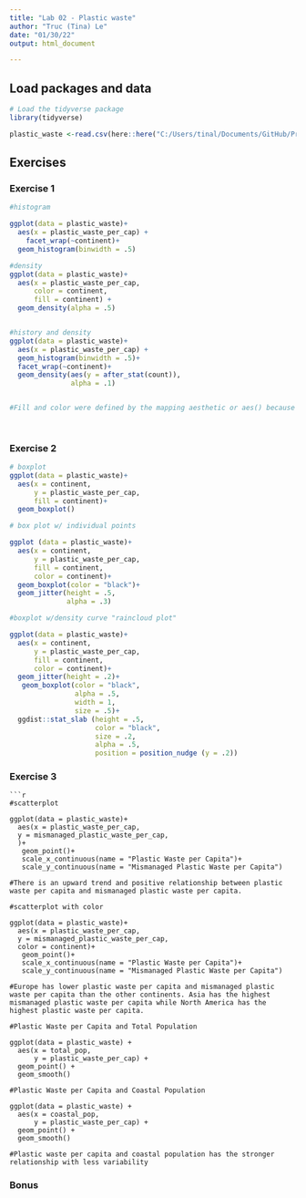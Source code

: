 ```yaml
---
title: "Lab 02 - Plastic waste"
author: "Truc (Tina) Le"
date: "01/30/22"
output: html_document

---
```


## Load packages and data

```r
# Load the tidyverse package
library(tidyverse)
```

```r
plastic_waste <-read.csv(here::here("C:/Users/tinal/Documents/GitHub/ProgDataClass/data/plastic-waste.csv"))
```

## Exercises

### Exercise 1

```r
#histogram 

ggplot(data = plastic_waste)+
  aes(x = plastic_waste_per_cap) +
    facet_wrap(~continent)+
  geom_histogram(binwidth = .5)

#density
ggplot(data = plastic_waste)+
  aes(x = plastic_waste_per_cap,
      color = continent,
      fill = continent) +
  geom_density(alpha = .5)


#history and density
ggplot(data = plastic_waste)+
  aes(x = plastic_waste_per_cap) +
  geom_histogram(binwidth = .5)+
  facet_wrap(~continent)+
  geom_density(aes(y = after_stat(count)),
               alpha = .1)


#Fill and color were defined by the mapping aesthetic or aes() because we wanted to apply the color to both the graph and the chart. The alpha level was directly inputted into the geom since we only wanted to change the opacity for the density graph.
 
  
```

### Exercise 2

```r
# boxplot
ggplot(data = plastic_waste)+
  aes(x = continent,
      y = plastic_waste_per_cap,
      fill = continent)+
  geom_boxplot()

# box plot w/ individual points

ggplot (data = plastic_waste)+
  aes(x = continent,
      y = plastic_waste_per_cap,
      fill = continent,
      color = continent)+
  geom_boxplot(color = "black")+
  geom_jitter(height = .5,
              alpha = .3)

#boxplot w/density curve "raincloud plot"

ggplot(data = plastic_waste)+
  aes(x = continent,
      y = plastic_waste_per_cap,
      fill = continent,
      color = continent)+
  geom_jitter(height = .2)+
   geom_boxplot(color = "black",
                alpha = .5,
                width = 1,
                size = .5)+
  ggdist::stat_slab (height = .5,
                     color = "black",
                     size = .2,
                     alpha = .5,
                     position = position_nudge (y = .2))
```

### Exercise 3

```plastic-waste-per-capita

```r
#scatterplot

ggplot(data = plastic_waste)+
  aes(x = plastic_waste_per_cap,
  y = mismanaged_plastic_waste_per_cap,
  )+
   geom_point()+
   scale_x_continuous(name = "Plastic Waste per Capita")+
   scale_y_continuous(name = "Mismanaged Plastic Waste per Capita")

#There is an upward trend and positive relationship between plastic waste per capita and mismanaged plastic waste per capita.

#scatterplot with color

ggplot(data = plastic_waste)+
  aes(x = plastic_waste_per_cap,
  y = mismanaged_plastic_waste_per_cap,
  color = continent)+
   geom_point()+
   scale_x_continuous(name = "Plastic Waste per Capita")+
   scale_y_continuous(name = "Mismanaged Plastic Waste per Capita")

#Europe has lower plastic waste per capita and mismanaged plastic waste per capita than the other continents. Asia has the highest mismanaged plastic waste per capita while North America has the highest plastic waste per capita.

#Plastic Waste per Capita and Total Population

ggplot(data = plastic_waste) +
  aes(x = total_pop,
      y = plastic_waste_per_cap) +
  geom_point() +
  geom_smooth()

#Plastic Waste per Capita and Coastal Population

ggplot(data = plastic_waste) +
  aes(x = coastal_pop,
      y = plastic_waste_per_cap) +
  geom_point() +
  geom_smooth()

#Plastic waste per capita and coastal population has the stronger relationship with less variability
```

### Bonus

